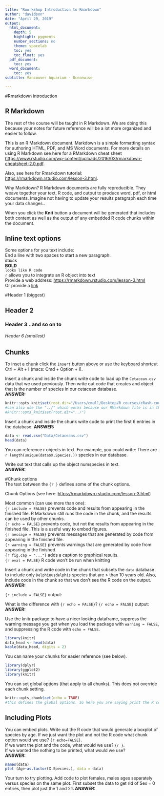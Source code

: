 ```yaml
---
title: "Rworkshop Introduction to Rmarkdown"
author: "davidson"
date: "April 29, 2019"
output:
  html_document:
    depth: 5
    highlight: pygments
    number_sections: no
    theme: spacelab
    toc: yes
    toc_float: yes
  pdf_document:
    toc: yes
  word_document:
    toc: yes
subtitle: Vancouver Aquarium - Oceanwise

---
```


#Rmarkdown introduction

## R Markdown
The rest of the course will be taught in R Markdown. We are doing this because your notes for future reference will be a lot more organized and easier to follow. 

This is an R Markdown document. Markdown is a simple formatting syntax for authoring HTML, PDF, and MS Word documents. For more details on using R Markdown see here for a RMarkdown cheat sheet <https://www.rstudio.com/wp-content/uploads/2016/03/rmarkdown-cheatsheet-2.0.pdf>.

Also, see here for Rmarkdown tutorial: <https://rmarkdown.rstudio.com/lesson-3.html>.

Why Markdown? R Markdown documents are fully reproducible. They weave together your text, R code, and output to produce word, pdf, or html documents. Imagine not having to update your results paragraph each time your data changes..


When you click the **Knit** button a document will be generated that includes both content as well as the output of any embedded R code chunks within the document. 

## Inline text options  

Some options for you text include:  
End a line with two spaces to start a new paragraph.  
*italics*  
**BOLD**  
`looks like R code`  
`r ` allows you to integrate an R object into text  
Provide a web address: <https://rmarkdown.rstudio.com/lesson-3.html>  
Or provide a [link](https://rmarkdown.rstudio.com/lesson-3.html) 


#Header 1 (biggest)

## Header 2

### Header 3 ..and so on to  

###### Header 6 (smallest)  

## Chunks  

To inset a chunk click the `Insert` button above or use the keyboard shortcut Ctrl + Alt + I (macs: Cmd + Option + I).  

Insert a chunk and inside the chunk write code to load up the `Cetacean.csv` data that we used previously. Then write out code that creates and object that is the number of species in our cetacean database.  
**ANSWER:**
```r
knitr::opts_knit$set(root.dir="/Users/cmull/Desktop/R courses/cRash-course/")
#can also use the "../" which works because our RMarkdown file is in the code folder, but we want to set the folder above "cRash-course" as our working directory when we knit the report.
#knitr::opts_knit$set(root.dir="../")
```



Insert a chunk and inside the chunk write code to print the first 6 entries in the database. 
**ANSWER:**
```r
data <- read.csv("Data/Cetaceans.csv")
head(data)
```



You can reference r objects in text. For example, you could write: There are `r length(unique(data$X.Species.))` species in our database. 


Write out text that calls up the object numspecies in text.  
**ANSWER:**



#Chunk options  
The text between the `{r }` defines some of the chunk options. 

Chunk Options (see here: <https://rmarkdown.rstudio.com/lesson-3.html>)

Most common (can use more than one):  
`{r include = FALSE}` prevents code and results from appearing in the finished file. R Markdown still runs the code in the chunk, and the results can be used by other chunks.  
`{r echo = FALSE}` prevents code, but not the results from appearing in the finished file. This is a useful way to embed figures.  
`{r message = FALSE}` prevents messages that are generated by code from appearing in the finished file.  
`{r warning = FALSE}` prevents warnings that are generated by code from appearing in the finished.  
`{r fig.cap = "..."}` adds a caption to graphical results.  
`{r eval = FALSE}` R code won't be run when knitting 

Insert a chunk and write code in the chunk that subsets the `data` database to include only `Delphinusdelphis` species that are > than 10 years old. Also, include code in the chunk so that we don't see the R code on the output.  
**ANSWER:**

`{r include = FALSE}` output:

What is the difference with `{r echo = FALSE}`?
`{r echo = FALSE}` output:  
**ANSWER:**




Use the knitr package to have a nicer looking dataframe, suppress the warning message you get when you load the package with `warning = FALSE`, and suppressing the R code with `echo = FALSE`.
```r
library(knitr)
data_head <- head(data)
kable(data_head, digits = 2)
```

You can name your chunks for easier reference (see below).
```r
library(dplyr)
library(ggplot2)
library(knitr)

```

You can set global options (that apply to all chunks). This does not override each chunk setting.
```r
knitr::opts_chunk$set(echo = TRUE)
#this defines the global options. So here you are saying print the R code in each of the chunks
```

## Including Plots

You can embed plots. Write out the R code that would generate a boxplot of species by age. If we just want the plot and not the R code what chunk option would we use? `{r echo=FALSE}`.  
If  we want the plot and the code, what would we use? `{r }`.  
If we wanted the nothing to be printed, what would we use?  
**ANSWER:**

```r
names(data)
plot (Age~as.factor(X.Species.), data = data)
```

Your turn to try plotting. Add code to plot females, males ages separately versus species on the same plot. First subset the data to get rid of Sex = 0 entries, then plot just the 1 and 2's
**ANSWER:**


